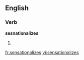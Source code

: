 ==English==

===Verb===
'''sesnationalizes'''

# {{third-person singular of|[[sensationalize]]}}

[[fr:sensationalizes]]
[[vi:sensationalizes]]